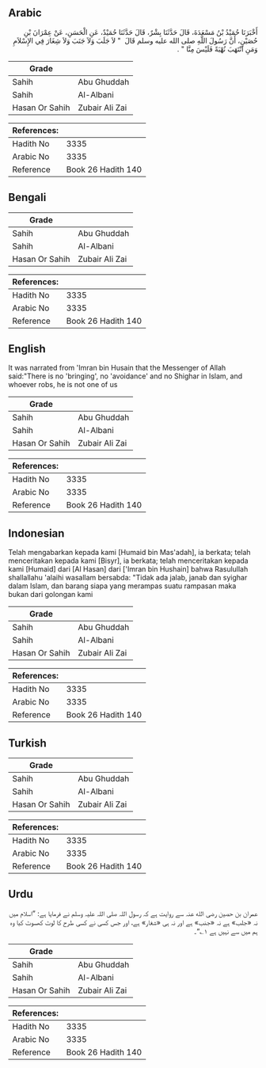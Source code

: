 ## Arabic


<div dir="rtl" lang="ar" style={{fontSize:'larger',backgroundColor:'#f8f9fa',padding:20}}>
أَخْبَرَنَا حُمَيْدُ بْنُ مَسْعَدَةَ، قَالَ حَدَّثَنَا بِشْرٌ، قَالَ حَدَّثَنَا حُمَيْدٌ، عَنِ الْحَسَنِ، عَنْ عِمْرَانَ بْنِ حُصَيْنٍ، أَنَّ رَسُولَ اللَّهِ صلى الله عليه وسلم قَالَ ‏ "‏ لاَ جَلَبَ وَلاَ جَنَبَ وَلاَ شِغَارَ فِي الإِسْلاَمِ وَمَنِ انْتَهَبَ نُهْبَةً فَلَيْسَ مِنَّا ‏"‏ ‏.‏
</div>
<div style={{backgroundColor:'#f8f9fa',padding:20, marginBottom: 10}}><table> <thead> <tr> <th>Grade</th> <th></th> </tr> </thead> <tbody> <tr><td>Sahih</td><td>Abu Ghuddah</td></tr><tr><td>Sahih</td><td>Al-Albani</td></tr><tr><td>Hasan Or Sahih</td><td>Zubair Ali Zai</td></tr></tbody></table><table> <thead> <tr> <th>References:</th> <th></th> </tr> </thead> <tbody><tr><td>Hadith No</td><td>3335</td></tr><tr><td>Arabic No</td><td>3335</td></tr><tr><td>Reference</td><td>Book 26 Hadith 140</td></tr></tbody></table></div>

## Bengali


<div dir="ltr" lang="bn" style={{fontSize:'larger',backgroundColor:'#f8f9fa',padding:20}}>

</div>
<div style={{backgroundColor:'#f8f9fa',padding:20, marginBottom: 10}}><table> <thead> <tr> <th>Grade</th> <th></th> </tr> </thead> <tbody> <tr><td>Sahih</td><td>Abu Ghuddah</td></tr><tr><td>Sahih</td><td>Al-Albani</td></tr><tr><td>Hasan Or Sahih</td><td>Zubair Ali Zai</td></tr></tbody></table><table> <thead> <tr> <th>References:</th> <th></th> </tr> </thead> <tbody><tr><td>Hadith No</td><td>3335</td></tr><tr><td>Arabic No</td><td>3335</td></tr><tr><td>Reference</td><td>Book 26 Hadith 140</td></tr></tbody></table></div>

## English


<div dir="ltr" lang="en" style={{fontSize:'larger',backgroundColor:'#f8f9fa',padding:20}}>
It was narrated from 'Imran bin Husain that the Messenger of Allah said:"There is no 'bringing', no 'avoidance' and no Shighar in Islam, and whoever robs, he is not one of us
</div>
<div style={{backgroundColor:'#f8f9fa',padding:20, marginBottom: 10}}><table> <thead> <tr> <th>Grade</th> <th></th> </tr> </thead> <tbody> <tr><td>Sahih</td><td>Abu Ghuddah</td></tr><tr><td>Sahih</td><td>Al-Albani</td></tr><tr><td>Hasan Or Sahih</td><td>Zubair Ali Zai</td></tr></tbody></table><table> <thead> <tr> <th>References:</th> <th></th> </tr> </thead> <tbody><tr><td>Hadith No</td><td>3335</td></tr><tr><td>Arabic No</td><td>3335</td></tr><tr><td>Reference</td><td>Book 26 Hadith 140</td></tr></tbody></table></div>

## Indonesian


<div dir="ltr" lang="id" style={{fontSize:'larger',backgroundColor:'#f8f9fa',padding:20}}>
Telah mengabarkan kepada kami [Humaid bin Mas'adah], ia berkata; telah menceritakan kepada kami [Bisyr], ia berkata; telah menceritakan kepada kami [Humaid] dari [Al Hasan] dari ['Imran bin Hushain] bahwa Rasulullah shallallahu 'alaihi wasallam bersabda: "Tidak ada jalab, janab dan syighar dalam Islam, dan barang siapa yang merampas suatu rampasan maka bukan dari golongan kami
</div>
<div style={{backgroundColor:'#f8f9fa',padding:20, marginBottom: 10}}><table> <thead> <tr> <th>Grade</th> <th></th> </tr> </thead> <tbody> <tr><td>Sahih</td><td>Abu Ghuddah</td></tr><tr><td>Sahih</td><td>Al-Albani</td></tr><tr><td>Hasan Or Sahih</td><td>Zubair Ali Zai</td></tr></tbody></table><table> <thead> <tr> <th>References:</th> <th></th> </tr> </thead> <tbody><tr><td>Hadith No</td><td>3335</td></tr><tr><td>Arabic No</td><td>3335</td></tr><tr><td>Reference</td><td>Book 26 Hadith 140</td></tr></tbody></table></div>

## Turkish


<div dir="ltr" lang="tr" style={{fontSize:'larger',backgroundColor:'#f8f9fa',padding:20}}>

</div>
<div style={{backgroundColor:'#f8f9fa',padding:20, marginBottom: 10}}><table> <thead> <tr> <th>Grade</th> <th></th> </tr> </thead> <tbody> <tr><td>Sahih</td><td>Abu Ghuddah</td></tr><tr><td>Sahih</td><td>Al-Albani</td></tr><tr><td>Hasan Or Sahih</td><td>Zubair Ali Zai</td></tr></tbody></table><table> <thead> <tr> <th>References:</th> <th></th> </tr> </thead> <tbody><tr><td>Hadith No</td><td>3335</td></tr><tr><td>Arabic No</td><td>3335</td></tr><tr><td>Reference</td><td>Book 26 Hadith 140</td></tr></tbody></table></div>

## Urdu


<div dir="rtl" lang="ur" style={{fontSize:'larger',backgroundColor:'#f8f9fa',padding:20}}>
عمران بن حصین رضی الله عنہ سے روایت ہے کہ رسول اللہ صلی اللہ علیہ وسلم نے فرمایا ہے: ”اسلام میں نہ «جلب» ہے نہ «جنب» ہے اور نہ ہی «شغار» ہے، اور جس کسی نے کسی طرح کا لوٹ کھسوٹ کیا وہ ہم میں سے نہیں ہے ۱؎“۔
</div>
<div style={{backgroundColor:'#f8f9fa',padding:20, marginBottom: 10}}><table> <thead> <tr> <th>Grade</th> <th></th> </tr> </thead> <tbody> <tr><td>Sahih</td><td>Abu Ghuddah</td></tr><tr><td>Sahih</td><td>Al-Albani</td></tr><tr><td>Hasan Or Sahih</td><td>Zubair Ali Zai</td></tr></tbody></table><table> <thead> <tr> <th>References:</th> <th></th> </tr> </thead> <tbody><tr><td>Hadith No</td><td>3335</td></tr><tr><td>Arabic No</td><td>3335</td></tr><tr><td>Reference</td><td>Book 26 Hadith 140</td></tr></tbody></table></div>